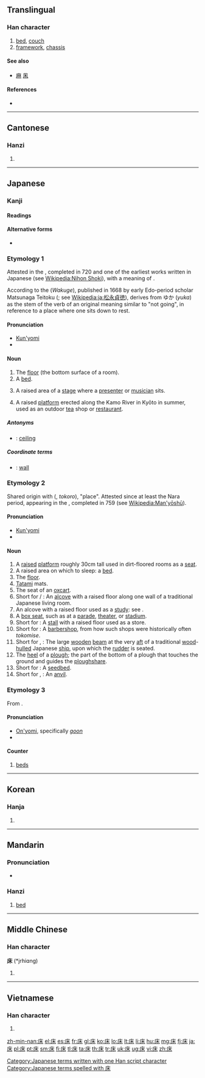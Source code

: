 {{also|牀}}
==Translingual==
{{stroke order|strokes=7}}

===Han character===
{{Han char|rn=53|rad=广|as=04|sn=7|four=0029<sub>4</sub>|canj=戈木 (ID), X戈木 (XID)|ids=⿸[[广]][[木]]}}

# [[bed]], [[couch]]
# [[framework]], [[chassis]]

====See also====
* [[麻]] [[凩]]

====References====
* {{Han ref|kx=0343.240|dkj=09242|dj=0653.120|hdz=20873.200|uh=5E8A|ud=24202|bh=A7C9|bd=42953}}

----

==Cantonese==

===Hanzi===
{{yue-hanzi|jyut=|y=chong4}}

# {{defn|lang=yue|sort=广04}}

----

==Japanese==

===Kanji===
{{ja-kanji|grade=c|rs=广04}}

====Readings====
{{ja-readings
|goon=[[しょう]] (''shō''), (''historical'') [[しゃう]] (''shau'')
|kun=[[ゆか]] (''yuka''), [[とこ]] (''toko''), [[ゆかしい]] ([[床しい]], ''yukashii'')
}}

====Alternative forms====
* {{l|ja|牀}}

===Etymology 1===
Attested in the {{l|ja|日本書紀|tr=''Nihon Shoki''}}, completed in 720 and one of the earliest works written in Japanese (see [[Wikipedia:Nihon Shoki]]), with a meaning of {{term|lang=en|bed}}.

According to the {{lang|ja|和句解}} (''Wakuge''), published in 1668 by early Edo-period scholar Matsunaga Teitoku ({{lang|ja|松永貞徳}}; see [[Wikipedia:ja:松永貞徳]]), derives from ゆか (''yuka'') as the {{term|lang=ja|未然形|tr=''[[mizenkei]]''||[[irrealis]] form}} stem of the verb {{term|lang=ja|行く|tr=yuku||to go}} of an original meaning similar to "not going", in reference to a place where one sits down to rest.

====Pronunciation====
* [[訓読み|Kun'yomi]]
* {{IPA|lang=ja|[jɯ̥ᵝka̠]}}

====Noun====
{{ja-noun|k|hira=ゆか|rom=yuka}}

# The [[floor]] (the bottom surface of a room).
# A [[bed]].
# {{context|theater|lang=ja|sort=ゆか}} A raised area of a [[stage]] where a [[presenter]] or [[musician]] sits.
# A raised [[platform]] erected along the Kamo River in Kyōto in summer, used as an outdoor [[tea]] shop or [[restaurant]].

=====Antonyms=====
* {{sense|floor}} {{l|ja|天井|tr=[[てんじょう]], ''[[tenjō]]''}}: [[ceiling]]

=====Coordinate terms=====
* {{sense|floor}} {{l|ja|壁|tr=[[かべ]], ''[[kabe]]''}}: [[wall]]

===Etymology 2===
Shared origin with {{l|ja|所}} ({{l|ja|ところ}}, ''tokoro''), "place".  Attested since at least the Nara period, appearing in the {{l|ja|万葉集|tr=''Man'yōshū''}}, completed in 759 (see [[Wikipedia:Man'yōshū]]).

====Pronunciation====
* [[訓読み|Kun'yomi]]
* {{IPA|lang=ja|[to̞ko̞]}}

====Noun====
{{ja-noun|k|hira=とこ|rom=toko}}

# A [[raised]] [[platform]] roughly 30cm tall used in dirt-floored rooms as a [[seat]].
# A raised area on which to sleep: a [[bed]].
# The [[floor]].
# [[tatami|Tatami]] mats.
# The seat of an [[oxcart]].
# Short for {{l|ja|床間}} / {{l|ja|床の間|tr=''toko no ma''}}: An [[alcove]] with a raised floor along one wall of a traditional Japanese living room.
# An alcove with a raised floor used as a [[study]]: see {{l|ja|付書院|tr=''tsukeshoin''}}.
# A [[box seat]], such as at a [[parade]], [[theater]], or [[stadium]].
# Short for {{l|ja|床店|tr=''tokomise''}}: A [[stall]] with a raised floor used as a store.
# Short for {{l|ja|床屋|tr=''tokoya''}}: A [[barbershop]], from how such shops were historically often ''tokomise''.
# Short for {{l|ja|床船梁|tr=''tokofunabari''}}, {{l|ja|舵床|tr=''kajidoko''}}: The large [[wooden]] [[beam]] at the very [[aft]] of a traditional [[wood]]-[[hulled]] Japanese [[ship]], upon which the [[rudder]] is seated.
# The [[heel]] of a [[plough]]; the part of the bottom of a plough that touches the ground and guides the [[ploughshare]].
# Short for {{l|ja|苗床|tr=''naedoko''}}: A [[seedbed]].
# Short for {{l|ja|鉄床}}, {{l|ja|金床|tr=''kanatoko''}}: An [[anvil]].

===Etymology 3===
From {{etyl|ltc|ja|sort=しょう}}.

====Pronunciation====
* [[音読み|On'yomi]], specifically [[呉音|''goon'']]
* {{IPA|lang=ja|[ɕʲo̞ː]}}

====Counter====
{{ja-pos|k|counter|hira=しょう|rom=-shō}}

# [[bed]]s

[[Category:Japanese terms written with one Han script character]]
[[Category:Japanese terms spelled with 床]]
----

==Korean==

===Hanja===
{{ko-hanja|hangeul=상|rv=sang|mr=sang}}

# {{defn|lang=ko|sort=广04}}

----

==Mandarin==

===Pronunciation===
* {{audio|zh-chuáng.ogg|audio}}

===Hanzi===
{{cmn-hanzi|pin=[[chuáng]] ([[chuang2]])|wg=ch'uang<sup>2</sup>}}

# {{defn|lang=cmn|sort=广04}} [[bed]]

----

==Middle Chinese==

===Han character===
'''床''' (*jrhiɑng)<!--note: asterisk indicates that this character appears more than four times in the Tang Dynasty corpus of literature; the vowel "ɑ" is an IPA symbol and is thus different from the vowel "a"-->

# {{defn|lang=zhx-mid|sort=广04}}

----

==Vietnamese==

===Han character===
{{vi-hantu|[[sàng]], [[giàn]], [[giường]], [[sường]], [[giàng]], [[rương]]|sort=广04|rs=广04}}

# {{defn|lang=vi|sort=广04}}

[[zh-min-nan:床]]
[[el:床]]
[[es:床]]
[[fr:床]]
[[gl:床]]
[[ko:床]]
[[lo:床]]
[[lt:床]]
[[li:床]]
[[hu:床]]
[[mg:床]]
[[fj:床]]
[[ja:床]]
[[pl:床]]
[[pt:床]]
[[sm:床]]
[[fi:床]]
[[tl:床]]
[[ta:床]]
[[th:床]]
[[tr:床]]
[[uk:床]]
[[ug:床]]
[[vi:床]]
[[zh:床]]